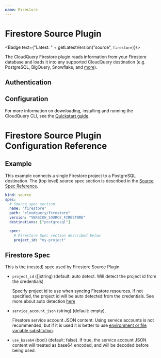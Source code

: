 ```yaml
---
name: Firestore
---
```

# Firestore Source Plugin


<Badge text={"Latest: " + getLatestVersion("source", `firestore`)}/>

The CloudQuery Firestore plugin reads information from your Firestore database and loads it into any supported CloudQuery destination (e.g. PostgreSQL, BigQuery, Snowflake, and [more](/docs/plugins/destinations/overview)).

## Authentication

<Authentication />

## Configuration

<Configuration />

For more information on downloading, installing and running the CloudQuery CLI, see the [Quickstart guide](/docs/quickstart).

# Firestore Source Plugin Configuration Reference

## Example

This example connects a single Firestore project to a PostgreSQL destination. The (top level) source spec section is described in the [Source Spec Reference](/docs/reference/source-spec).

```yaml copy
kind: source
spec:
  # Source spec section
  name: "firestore"
  path: "cloudquery/firestore"
  version: "VERSION_SOURCE_FIRESTORE"
  destinations: ["postgresql"]

  spec:
    # Firestore Spec section described below
    project_id: "my-project"
```

## Firestore Spec

This is the (nested) spec used by Firestore Source Plugin

- `project_id` ([]string) (default: auto detect. Will detect the project id from the credentials)

  Specify project id to use when syncing Firestore resources. If not specified, the project id will be auto detected from the credentials. See more about auto detection [here](https://cloud.google.com/go/docs/reference/cloud.google.com/go/firestore/latest#cloud_google_com_go_firestore_DetectProjectID)

- `service_account_json` (string) (default: empty).

  Firestore service account JSON content. Using service accounts is not recommended, but if it is used it is better to use [environment or file variable substitution](/docs/advanced-topics/environment-variable-substitution).

- `use_base64` (bool) (default: false).
  If true, the service account JSON content will treated as base64 encoded, and will be decoded before being used.